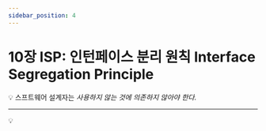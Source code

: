 ```yaml
---
sidebar_position: 4
---
```


# 10장 ISP: 인턴페이스 분리 원칙 Interface Segregation Principle

💡 스프트웨어 설계자는 _사용하지 않는 것에 의존하지 않아야 한다._

---

💡
